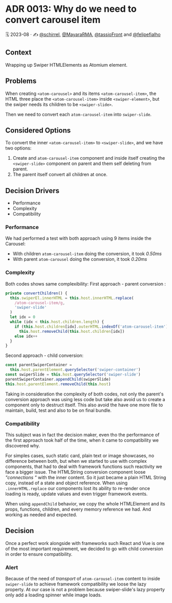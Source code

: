 
<Meta title="Docs/Architecture Decision Records/ADR 0013: Why do we need to convert carousel item" />

# ADR 0013: Why do we need to convert carousel item

🗓️ 2023-08 · ✍️ [@schirrel](https://github.com/schirrel), [@MayaraRMA](https://github.com/MayaraRMA), [@tassioFront](https://github.com/tassioFront) and [@felipefialho](https://twitter.com/felipefialho_)

## Context

Wrapping up Swiper HTMLElements as Atomium element.

## Problems

When creating `<atom-carousel>` and its items `<atom-carousel-item>`, the HTML three place the `<atom-carousel-item>` inside `<swiper-element>`, but the swiper needs its children to be `<swiper-slide>`.

Then we need to convert each `atom-carousel-item` into `swiper-slide`.

## Considered Options

To convert the inner `<atom-carousel-item>` to `<swiper-slide>`, and we have two options:

1. Create and `atom-carousel-item` component and inside itself creating the `<swiper-slide>` component on parent and them self deleting from parent.
2. The parent itself convert all children at once.

## Decision Drivers

- Performance
- Complexity
- Compatibility

### Performance

We had performed a test with both approach using 9 items inside the Carousel:

- With children `atom-carousel-item` doing the conversion, it took _0.50ms_
- With parent `atom-carousel` doing the conversion, it took _0.20ms_

### Complexity

Both codes shows same complexibility:
First approach - parent conversion :

```js
private convertChildren() {
  this.swiperEl.innerHTML = this.host.innerHTML.replace(
    /atom-carousel-item/g,
    'swiper-slide'
  )
  let idx = 0
  while (idx < this.host.children.length) {
    if (this.host.children[idx].outerHTML.indexOf('atom-carousel-item') > -1)
      this.host.removeChild(this.host.children[idx])
    else idx++
  }
}
```

Second approach - child conversion:

```js
const parentSwiperContainer =
  this.host.parentElement.querySelector('swiper-container')
const swiperSlide = this.host.querySelector('swiper-slide')
parentSwiperContainer.appendChild(swiperSlide)
this.host.parentElement.removeChild(this.host)
```

Taking in consideration the complexity of both codes, not only the parent's conversion approach was using less code but take also avoid us to create a component only to destruct itself. This also avoid the have one more file to maintain, build, test and also to be on final bundle.

### Compatibility

This subject was in fact the decision maker, even tho the performance of the first approach took half of the time, when it came to compatibility we discovered why.

For simples cases, such static card, plain text or image showcases, no difference between both, but when we started to use with complex components, that had to deal with framework functions such reactivity we face a bigger issue. The HTMLString conversion component loose _"connections "_ with the inner content. So it just became a plain HTML String copy, instead of a state and object reference.
When using `.innerHTML.replace` our components lost its ability to re-render once loading is ready, update values and even trigger framework events.

When using `appendChild` behavior, we copy the whole HTMLElement and its props, functions, children, and every memory reference we had. And working as needed and expected.

## Decision

Once a perfect work alongside with frameworks such React and Vue is one of the most important requirement, we decided to go with child conversion in order to ensure compatibility.

### Alert

Because of the need of _transport_ of `atom-carousel-item` content to inside `swiper-slide` to achieve framework compatibility we loose the lazy property. At our case is not a problem because swiper-slide's lazy property only add a loading spinner while image loads.
